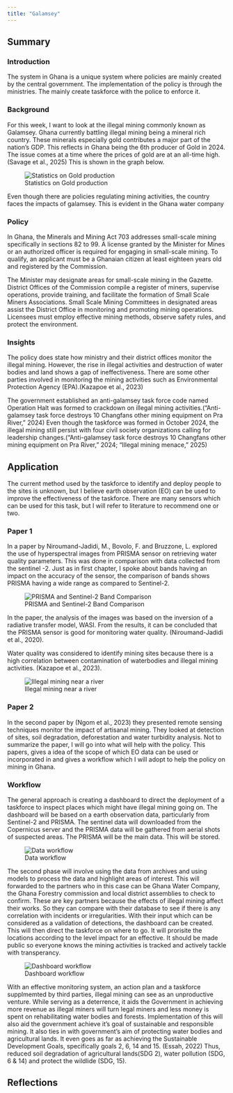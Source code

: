 ```yaml
---
title: "Galamsey"
---
```


## Summary

### Introduction

The system in Ghana is a unique system where policies are mainly created by the central government. The implementation of the policy is through the ministries. The mainly create taskforce with the police to enforce it.

### Background

For this week, I want to look at the illegal mining commonly known as Galamsey. Ghana currently battling illegal mining being a mineral rich country. These minerals especially gold contributes a major part of the nation’s GDP. This reflects in Ghana being the 6th producer of Gold in 2024. The issue comes at a time where the prices of gold are at an all-time high. (Savage et al., 2025) This is shown in the graph below.

![Statistics on Gold production](week_4/Ghana's%20gold%20production.png)

Even though there are policies regulating mining activities, the country faces the impacts of galamsey. This is evident in the Ghana water company

### Policy

In Ghana, the Minerals and Mining Act 703 addresses small-scale mining specifically in sections 82 to 99. A license granted by the Minister for Mines or an authorized officer is required for engaging in small-scale mining. To qualify, an applicant must be a Ghanaian citizen at least eighteen years old and registered by the Commission.

The Minister may designate areas for small-scale mining in the Gazette. District Offices of the Commission compile a register of miners, supervise operations, provide training, and facilitate the formation of Small Scale Miners Associations. Small Scale Mining Committees in designated areas assist the District Office in monitoring and promoting mining operations. Licensees must employ effective mining methods, observe safety rules, and protect the environment.

### Insights

The policy does state how ministry and their district offices monitor the illegal mining. However, the rise in illegal activities and destruction of water bodies and land shows a gap of ineffectiveness. There are some other parties involved in monitoring the mining activities such as Environmental Protection Agency (EPA).(Kazapoe et al., 2023)

The government established an anti-galamsey task force code named Operation Halt was formed to crackdown on illegal mining activities.(“Anti-galamsey task force destroys 10 Changfans other mining equipment on Pra River,” 2024) Even though the taskforce was formed in October 2024, the illegal mining still persist with four civil society organizations calling for leadership changes.(“Anti-galamsey task force destroys 10 Changfans other mining equipment on Pra River,” 2024; “Illegal mining menace,” 2025)

## Application

The current method used by the taskforce to identify and deploy people to the sites is unknown, but I believe earth observation (EO) can be used to improve the effectiveness of the taskforce. There are many sensors which can be used for this task, but I will refer to literature to recommend one or two.

### Paper 1

In a paper by Niroumand-Jadidi, M., Bovolo, F. and Bruzzone, L. explored the use of hyperspectral images from PRISMA sensor on retrieving water quality parameters. This was done in comparison with data collected from the sentinel -2. Just as in first chapter, I spoke about bands having an impact on the accuracy of the sensor, the comparison of bands shows PRISMA having a wide range as compared to Sentinel-2.

![PRISMA and Sentinel-2 Band Comparison](week_4/Bands%20in%20PRISMA%20and%20Sentinel-2.png)

In the paper, the analysis of the images was based on the inversion of a radiative transfer model, WASI. From the results, it can be concluded that the PRISMA sensor is good for monitoring water quality. (Niroumand-Jadidi et al., 2020).

Water quality was considered to identify mining sites because there is a high correlation between contamination of waterbodies and illegal mining activities. (Kazapoe et al., 2023).

![Illegal mining near a river](week_4/galamsey%20in%20water%20bodies.jpg)

### Paper 2

In the second paper by (Ngom et al., 2023) they presented remote sensing techniques monitor the impact of artisanal mining. They looked at detection of sites, soil degradation, deforestation and water turbidity analysis. Not to summarize the paper, I will go into what will help with the policy. This papers, gives a idea of the scope of which EO data can be used or incorporated in and gives a workflow which I will adopt to help the policy on mining in Ghana.

### Workflow

The general approach is creating a dashboard to direct the deployment of a taskforce to inspect places which might have illegal mining going on. The dashboard will be based on a earth observation data, particularly from Sentinel-2 and PRISMA. The sentinel data will downloaded from the Copernicus server and the PRISMA data will be gathered from aerial shots of suspected areas. The PRISMA will be the main data. This will be stored.

![Data workflow](week_4/workflow_1.png)

The second phase will involve using the data from archives and using models to process the data and highlight areas of interest. This will forwarded to the partners who in this case can be Ghana Water Company, the Ghana Forestry commission and local district assemblies to check to confirm. These are key partners because the effects of illegal mining affect their works. So they can compare with their database to see if there is any correlation with incidents or irregularities. With their input which can be considered as a validation of detections, the dashboard can be created. This will then direct the taskforce on where to go. It will prorisite the locations according to the level impact for an effective. It should be made public so everyone knows the mining activities is tracked and actively tackle with transperancy.

![Dashboard workflow](week_4/workflow_2.png)

With an effective monitoring system, an action plan and a taskforce supplmemted by third parties, illegal mining can see as an unproductive venture. While serving as a deterrence, it aids the Government in achieving more revenue as illegal miners will turn legal miners and less money is spent on rehabilitating water bodies and forests. Implementation of this will also aid the government achieve it’s goal of sustainable and responsible mining. It also ties in with government’s aim of protecting water bodies and agricultural lands. It even goes as far as achieving the Sustainable Development Goals, specifically goals 2, 6, 14 and 15. (Essah, 2022) Thus, reduced soil degradation of agricultural lands(SDG 2), water pollution (SDG, 6 & 14) and protect the wildlide (SDG, 15).

## Reflections
